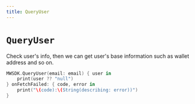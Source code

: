 ```yaml
---
title: QueryUser
---
```


# `QueryUser`
Check user's info, then we can get user's base information such as wallet address and so on.

```swift
MWSDK.QueryUser(email: email) { user in
    print(user ?? "null")
} onFetchFailed: { code, error in
    print("\(code):\(String(describing: error))")
}
```